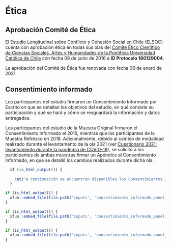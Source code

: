 \newpage

# Ética

## Aprobación Comité de Ética 

El Estudio Longitudinal sobre Conflicto y Cohesión Social en Chile (ELSOC) cuenta con aprobación ética en todas sus olas del [Comité Ético Científico de Ciencias Sociales, Artes y Humanidades de la Pontifícia Universidad Católica de Chile](http://eticayseguridad.uc.cl/comite-etico-cientifico-en-ciencias-sociales-artes-y-humanidades.html) con fecha 08 de junio de 2016 e **ID Protocolo 160129004**.

La aprobación del Comité de Ética fue renovada con fecha 06 de enero de 2021.

## Consentimiento informado

Los participantes del estudio firmaron un Consentimiento Informado por Escrito en que se detallan los objetivos del estudio, en qué consiste su participación y qué se hará y cómo se resguardará la información y datos entregados. 

Los participantes del estudio de la Muestra Original firmaron el Consentimiento Informado el 2016, mientras que los participantes de la Muestra Refresco en 2018. Adicionalmente, debido al cambio de modalidad realizado durante el levantamento de la ola 2021 (ver [Cuestionario 2021: levantamiento durante la pandemia de COVID-19](#instrumento-covid)), se solicitó a los participantes de ambas muestras firmar un Apéndice al Consentimiento Informado, en que se detalló los cambios realizados durante dicha ola.

```r
  if (is_html_output()) {
    
    cat('A continuación se encuentran disponibles los Consentimientos Informados firmados por los participantes en 2016 (Muestra Original), 2018 (Muestra Refresco) y 2021 (Apéndice):')
  }
```


```r

if (is_html_output()) {
  xfun::embed_file(file.path('inputs', 'consentimiento_informado_panel_coes_original.pdf'), text = 'Consentimiento Informado 2016 (Muestra Original)')
}

```


```r

if (is_html_output()) {
  xfun::embed_file(file.path('inputs', 'consentimiento_informado_panel_coes_refresco.pdf'), text = 'Consentimiento Informado 2018 (Muestra Refrsco)')
}

```


```r

if (is_html_output()) {
  xfun::embed_file(file.path('inputs', 'consentimiento_informado_panel_coes_apendice.pdf'), text = 'Consentimiento Informado 2021 (Apéndice)')
}

```
